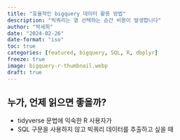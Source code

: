 ```yaml
---
title: "효율적인 bigquery 데이터 활용 방법"
description: "빅쿼리는 열 선택하는 순간 비용이 발생합니다"
author: "박세희"
date: "2024-02-26"
date-format: "iso"
toc: true 
categories: [featured, bigquery, SQL, R, dbplyr]
freeze: true 
image: bigquery-r-thumbnail.webp
draft: true
---
```

::: callout-tip
## 누가, 언제 읽으면 좋을까?
-   tidyverse 문법에 익숙한 R 사용자가\
-   SQL 구문을 사용하지 않고 빅쿼리 데이터를 추출하고 싶을 때\
:::

## 